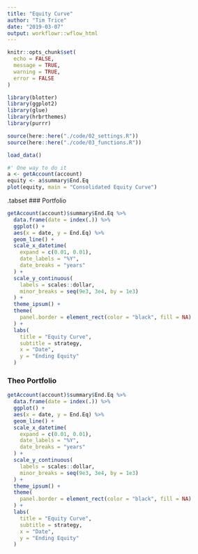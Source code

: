 ```yaml
---
title: "Equity Curve"
author: "Tim Trice"
date: "2019-03-07"
output: workflowr::wflow_html
---
```


```r
knitr::opts_chunk$set(
  echo = FALSE, 
  message = TRUE, 
  warning = TRUE, 
  error = FALSE
)
```

```r
library(blotter)
library(ggplot2)
library(glue)
library(hrbrthemes)
library(purrr)
```

```r
source(here::here("./code/02_settings.R"))
source(here::here("./code/03_functions.R"))
```

```r
load_data()
```

```r
#' One way to do it
a <- getAccount(account)
equity <- a$summary$End.Eq
plot(equity, main = "Consolidated Equity Curve")
```

{.tabset}

### Portfolio

```r
getAccount(account)$summary$End.Eq %>% 
  data.frame(date = index(.)) %>% 
  ggplot() + 
  aes(x = date, y = End.Eq) %>% 
  geom_line() +
  scale_x_datetime(
    expand = c(0.01, 0.01), 
    date_labels = "%Y", 
    date_breaks = "years"
  ) + 
  scale_y_continuous(
    labels = scales::dollar, 
    minor_breaks = seq(9e3, 3e4, by = 1e3)
  ) + 
  theme_ipsum() + 
  theme(
    panel.border = element_rect(color = "black", fill = NA)
  ) + 
  labs(
    title = "Equity Curve", 
    subtitle = strategy, 
    x = "Date", 
    y = "Ending Equity"
  )
```

### Theo Portfolio

```r
getAccount(account)$summary$End.Eq %>% 
  data.frame(date = index(.)) %>% 
  ggplot() + 
  aes(x = date, y = End.Eq) %>% 
  geom_line() +
  scale_x_datetime(
    expand = c(0.01, 0.01), 
    date_labels = "%Y", 
    date_breaks = "years"
  ) + 
  scale_y_continuous(
    labels = scales::dollar, 
    minor_breaks = seq(9e3, 3e4, by = 1e3)
  ) + 
  theme_ipsum() + 
  theme(
    panel.border = element_rect(color = "black", fill = NA)
  ) + 
  labs(
    title = "Equity Curve", 
    subtitle = strategy, 
    x = "Date", 
    y = "Ending Equity"
  )
```
